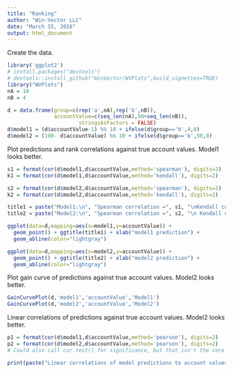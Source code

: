 ```yaml
---
title: "Ranking"
author: "Win-Vector LLC"
date: "March 15, 2016"
output: html_document
---
```


Create the data.
```r
library('ggplot2')
# install.packages("devtools")
# devtools::install_github("WinVector/WVPlots",build_vignettes=TRUE)
library("WVPlots")
nA = 10
nB = 4

d = data.frame(group=c(rep('a',nA),rep('b',nB)),
               accountValue=c(seq_len(nA),50+seq_len(nB)),
                       stringsAsFactors = FALSE)
d$model1 = (d$accountValue-1) %% 10 + ifelse(d$group=='b',4,0)
d$model2 = (100- d$accountValue) %% 10 + ifelse(d$group=='b',50,0)

```

Plot predictions and rank correlations against true account values. Model1 looks better.
```r
s1 = format(cor(d$model1,d$accountValue,method='spearman'), digits=2)
k1 = format(cor(d$model1,d$accountValue,method='kendall'), digits=2)

s2 = format(cor(d$model2,d$accountValue,method='spearman'), digits=2)
k2 = format(cor(d$model2,d$accountValue,method='kendall'), digits=2)

title1 = paste("Model1:\n", "Spearman correlation =", s1, "\nKendall correlation =", k1)
title2 = paste("Model2:\n", "Spearman correlation =", s2, "\n Kendall correlation =", k2)

ggplot(data=d,mapping=aes(x=model1,y=accountValue)) + 
  geom_point() + ggtitle(title1) + xlab("model1 prediction") +
  geom_abline(color="lightgray")

ggplot(data=d,mapping=aes(x=model2,y=accountValue)) + 
  geom_point() + ggtitle(title2) + xlab("model2 prediction") +
  geom_abline(color="lightgray")

```

Plot gain curve of predictions against true account values. Model2 looks better.
```r
GainCurvePlot(d,'model1','accountValue','Model1')
GainCurvePlot(d,'model2','accountValue','Model2')
```

Linear correlations of predictions against true account values. Model2 looks better.
```r
p1 = format(cor(d$model1,d$accountValue,method='pearson'), digits=2)
p2 = format(cor(d$model2,d$accountValue,method='pearson'), digits=2)
# Could also call cor.test() for significance, but that isn't the core of the issue.

print(paste("Linear correlations of model predictions to account values -- model1:", p1, ", model2:", p2))

```

